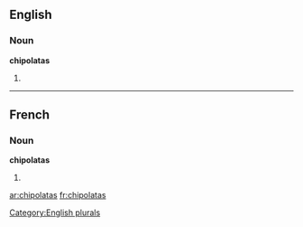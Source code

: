 ==English==

===Noun===
'''chipolatas'''

# {{plural of|[[chipolata]]}}

[[Category:English plurals]]

----

==French==

===Noun===
'''chipolatas''' {{f|p}}

# {{plural of|[[chipolata#French|chipolata]]|lang=fr}}

[[ar:chipolatas]]
[[fr:chipolatas]]